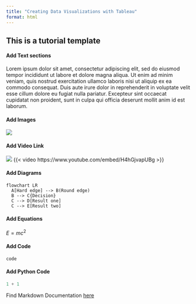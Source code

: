 ```yaml
---
title: "Creating Data Visualizations with Tableau"
format: html
---
```


## This is a tutorial template

#### Add Text sections 
::: {.padding}


Lorem ipsum dolor sit amet, consectetur adipiscing elit, sed do eiusmod tempor incididunt ut labore et dolore magna aliqua. Ut enim ad minim veniam, quis nostrud exercitation ullamco laboris nisi ut aliquip ex ea commodo consequat. Duis aute irure dolor in reprehenderit in voluptate velit esse cillum dolore eu fugiat nulla pariatur. Excepteur sint occaecat cupidatat non proident, sunt in culpa qui officia deserunt mollit anim id est laborum.
:::


#### Add Images 
::: {.padding}
![](images/uazcastimage.png)
:::


#### Add Video Link
::: {.padding}
::: {.video-img}
[![](images/video-image.png)](https://youtu.be/H4hGjvapUBg)
{{< video https://www.youtube.com/embed/H4hGjvapUBg >}}
:::
:::

#### Add Diagrams 
::: {.padding}
```mermaid
flowchart LR
  A[Hard edge] --> B(Round edge)
  B --> C{Decision}
  C --> D[Result one]
  C --> E[Result two]
```
:::

#### Add Equations
::: {.padding}
$E = mc^{2}$
:::

#### Add Code
::: {.padding}
```
code
```
:::

#### Add Python Code
::: {.padding}
```python
1 + 1
```
:::
:::{.callout-tip}
Find Markdown Documentation [here](https://quarto.org/docs/authoring/markdown-basics.html)
:::